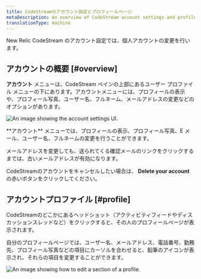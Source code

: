 ```yaml
---
title: CodeStreamのアカウント設定とプロフィールページ
metaDescription: An overview of CodeStream account settings and profile pages.
translationType: machine
---
```




New Relic CodeStream のアカウント設定では、個人アカウントの変更を行います。

## アカウントの概要 [#overview]

**アカウント** メニューは、CodeStream ペインの上部にあるユーザー プロファイル メニューの下にあります。アカウントメニューには、プロフィールの表示や、プロフィール写真、ユーザー名、フルネーム、メールアドレスの変更などのオプションがあります。

<img
  title="account settings"
  alt="An image showing the account settings UI."
  src={codestreamAccountMenuOptions}
/>

<figcaption>
  **アカウント** メニューでは、プロフィールの表示、プロフィール写真、E メール、ユーザー名、フルネームの変更を行うことができます。
</figcaption>

メールアドレスを変更しても、送られてくる確認メールのリンクをクリックするまでは、古いメールアドレスが有効になります。

CodeStreamのアカウントをキャンセルしたい場合は、 **Delete your account** の赤いボタンをクリックしてください。

## アカウントプロファイル [#profile]

CodeStreamのどこかにあるヘッドショット（アクティビティフィードやディスカッションスレッドなど）をクリックすると、その人のプロフィールページが表示されます。

自分のプロフィールページでは、ユーザー名、メールアドレス、電話番号、勤務先、プロフィール写真などの項目にカーソルを合わせると、鉛筆のアイコンが表示され、それらの項目を変更することができます。

<img
  title="Edit profile"
  alt="An image showing how to edit a section of a profile."
  src={codestreamEditAccountSettingExample}
/>